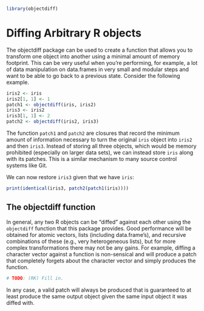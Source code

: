<!--
%\VignetteEngine{knitr}
%\VignetteIndexEntry{Diffing R objects}
-->

```r
library(objectdiff)
```

# Diffing Arbitrary R objects

The objectdiff package can be used to create a function that allows you to 
transform one object into another using a minimal amount of memory footprint.
This can be very useful when you're performing, for example, a lot of data
manipulation on data.frames in very small and modular steps and want
to be able to go back to a previous state. Consider the following example.

```r
iris2 <- iris
iris2[1, 1] <- 1
patch1 <- objectdiff(iris, iris2)
iris3 <- iris2
iris3[1, 1] <- 2
patch2 <- objectdiff(iris2, iris3)
```

The function `patch1` and `patch2` are closures that record the minimum amount
of information necessary to turn the original `iris` object into `iris2` and
then `iris3`. Instead of storing all three objects, which would be memory
prohibited (especially on larger data sets), we can instead store `iris`
along with its patches. This is a similar mechanism to many source control
systems like Git.

We can now restore `iris3` given that we have `iris`:

```r
print(identical(iris3, patch2(patch1(iris))))
```

The objectdiff function
---------

In general, any two R objects can be "diffed" against each other using
the `objectdiff` function that this package provides. Good performance 
will be obtained for atomic vectors, lists (including data.frame's),
and recursive combinations of these (e.g., very heterogeneous lists),
but for more complex transformations there may not be any gains. For example,
diffing a character vector against a function is non-sensical and will
produce a patch that completely forgets about the character vector and
simply produces the function.


```r
# TODO: (RK) Fill in.
```

In any case, a valid patch will always be produced that is guaranteed
to at least produce the same output object given the same input object
it was diffed with.

